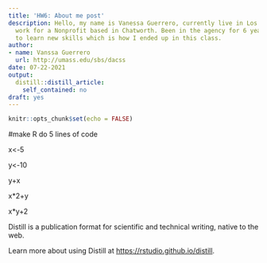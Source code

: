 ```yaml
---
title: 'HW6: About me post'
description: Hello, my name is Vanessa Guerrero, currently live in Los Angeles and
  work for a Nonprofit based in Chatworth. Been in the agency for 6 years and looking
  to learn new skills which is how I ended up in this class.
author:
- name: Vanssa Guerrero
  url: http://umass.edu/sbs/dacss
date: 07-22-2021
output:
  distill::distill_article:
    self_contained: no
draft: yes
---
```



```r
knitr::opts_chunk$set(echo = FALSE)
```

#make R do 5 lines of code 

x<-5

y<-10

y+x

x*2+y

x*y+2

Distill is a publication format for scientific and technical writing, native to the web.

Learn more about using Distill at <https://rstudio.github.io/distill>.


